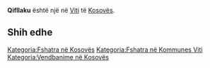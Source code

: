 {{Fshat në 
 | Emri                = Qifllaku
 | EmriAlt                = 
 | NAME_SHORT_FORM=      
 | NAME_GENERIC=      
 | NAME_SORT_NAME_RO=      QIFLLAKU
 | FULL_NAME_RO = Qifllaku
 | FULL_NAME_ND_RO=Qifllaku
 | SORT_NAME_RG=QIFLLAKU
 | FULL_NAME_RG=Qifllaku
 | FULL_NAME_ND_RG=Qifllaku
 | SRP_NAME_SHORT_FORM=      
 | SRP_NAME_GENERIC=      
 | SRP_NAME_SORT_NAME_RO=      
 | SRP_FULL_NAME_RO = 
 | SRP_FULL_NAME_ND_RO=
 | SRP_SORT_NAME_RG=
 | SRP_FULL_NAME_RG=
 | SRP_FULL_NAME_ND_RG=
 | Emri (Rasa dhanore) = 
 | Figura              = 
 | Shteti              = Kosovo
 | Komuna              = Viti
 | Kodi postar         = 
 | Sipërfaqja          = 

 | Popullsia           = 

 | Regj. i popullsisë  = 
 | Dend. e popullsisë  = 
 | Faqja zyrtare       = 
 <!--- Koordinatat ----> 
 | Gjerësia            = 42.377778
 | Gjatësia            = 21.346111
 | Lartësia            = 
}}
'''Qifllaku''' është një [[]] në [[Viti]] të [[Kosovës]].

<!-- == Gjeografia == -->
<!-- == Historia == -->
<!-- == Demografia == -->
== Shih edhe ==
{{Komuna Viti}}
{{Kosovo-Administrata-Cung}}

[[Kategoria:Fshatra në Kosovës]]
[[Kategoria:Fshatra në Kommunes Viti]]
[[Kategoria:Vendbanime në Kosovës]]